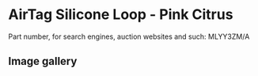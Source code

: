 
# AirTag Silicone Loop - Pink Citrus

Part number, for search engines, auction websites and such: MLYY3ZM/A

## Image gallery

<div style={{ width: "768px" }}>
  <GalleryComponent
    images={[
      {
        original: "/everysource/MLYY3.webp",
        thumbnail: "/everypreview/MLYY3.webp",
      }
    ]}
  />
</div>